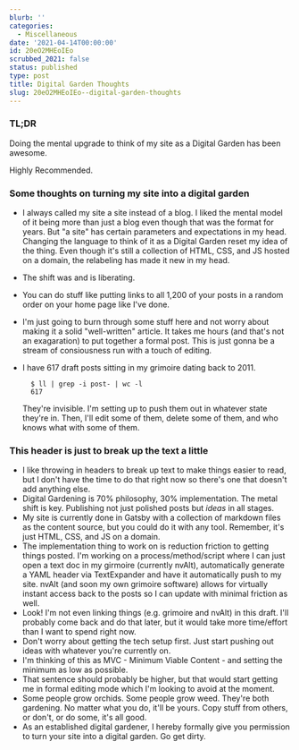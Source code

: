 ```yaml
---
blurb: ''
categories:
  - Miscellaneous
date: '2021-04-14T00:00:00'
id: 20eO2MHEoIEo
scrubbed_2021: false
status: published
type: post
title: Digital Garden Thoughts
slug: 20eO2MHEoIEo--digital-garden-thoughts
---
```


### TL;DR

Doing the mental upgrade to think of my site as a Digital Garden has been awesome. 

Highly Recommended. 

### Some thoughts on turning my site into a digital garden

- I always called my site a site instead of a blog. I liked the mental model of it being more than just a blog even though that was the format for years. But "a site" has certain parameters and expectations in my head. Changing the language to think of it as a Digital Garden reset my idea of the thing. Even though it's still a collection of HTML, CSS, and JS hosted on a domain, the relabeling has made it new in my head. 
- The shift was and is liberating. 
- You can do stuff like putting links to all 1,200 of your posts in a random order on your home page like I've done. 
- I'm just going to burn through some stuff here and not worry about making it a solid "well-written" article. It takes me hours (and that's not an exagaration) to put together a formal post. This is just gonna be a stream of consiousness run with a touch of editing.
- I have 617 draft posts sitting in my grimoire dating back to 2011. 

        $ ll | grep -i post- | wc -l
        617    

    They're invisible. I'm setting up to push them out in whatever state they're in. Then, I'll edit some of them, delete some of them, and who knows what with some of them.

### This header is just to break up the text a little

- I like throwing in headers to break up text to make things easier to read, but I don't have the time to do that right now so there's one that doesn't add anything else. 
- Digital Gardening is 70% philosophy, 30% implementation. The metal shift is key. Publishing not just polished posts but *ideas* in all stages. 
- My site is currently done in Gatsby with a collection of markdown files as the content source, but you could do it with any tool. Remember, it's just HTML, CSS, and JS on a domain. 
- The implementation thing to work on is reduction friction to getting things posted. I'm working on a process/method/script where I can just open a text doc in my girmoire (currently nvAlt), automatically generate a YAML header via TextExpander and have it automatically push to my site. nvAlt (and soon my own grimoire software) allows for virtually instant access back to the posts so I can update with minimal friction as well.
- Look! I'm not even linking things (e.g. grimoire and nvAlt) in this draft. I'll probably come back and do that later, but it would take more time/effort than I want to spend right now.
- Don't worry about getting the tech setup first. Just start pushing out ideas with whatever you're currently on. 
- I'm thinking of this as MVC - Minimum Viable Content - and setting the minimum as low as possible. 
- That sentence should probably be higher, but that would start getting me in formal editing mode which I'm looking to avoid at the moment. 
- Some people grow orchids. Some people grow weed. They're both gardening. No matter what you do, it'll be yours. Copy stuff from others, or don't, or do some, it's all good. 
- As an established digital gardener, I hereby formally give you permission to turn your site into a digital garden. Go get dirty.
